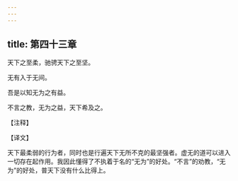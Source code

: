 ```yaml
---
---
---
```

title: 第四十三章
---

天下之至柔，驰骋天下之至坚。

无有入于无间。

吾是以知无为之有益。

不言之教，无为之益，天下希及之。

【注释】

【译文】

天下最柔弱的行为者，同时也是行遍天下无所不克的最坚强者。虚无的道可以进入一切存在起作用。我因此懂得了不执着于名的“无为”的好处。“不言”的劝教，“无为”的好处，普天下没有什么比得上。